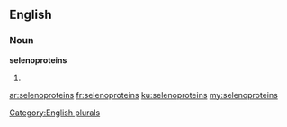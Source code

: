 ==English==

===Noun===
'''selenoproteins'''

# {{plural of|selenoprotein}}

[[Category:English plurals]]

[[ar:selenoproteins]]
[[fr:selenoproteins]]
[[ku:selenoproteins]]
[[my:selenoproteins]]
